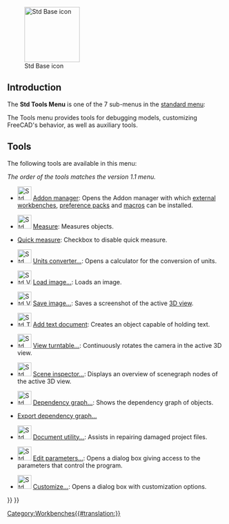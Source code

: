 <languages/>
<translate>

<!--T:19-->
{{Docnav
|[[Std_View_Menu|Std View Menu]]
|[[Std_Macro_Menu|Std MacroMenu]]
|[[Std_Base|Std Base]]
|IconL=
|IconR=
|IconC=Freecad.svg
}}

<!--T:20-->
[[Image:Freecad.svg|thumb|128px|Std Base icon]]

</translate>
{{TOCright}}
<translate>

==Introduction== <!--T:14-->

<!--T:21-->
The '''Std Tools Menu''' is one of the 7 sub-menus in the [[Standard_Menu|standard menu]]:

<!--T:5-->
<!--Please keep info below synchronized with Std_Base, Standard_Menu, Std_File_Menu etc.-->
{{StdMenu
|
[[Std_File_Menu|File]]
&nbsp;&nbsp;&nbsp;
[[Std_Edit_Menu|Edit]]
&nbsp;&nbsp;&nbsp;
[[Std_View_Menu|View]]
&nbsp;&nbsp;&nbsp;
[[Std_Tools_Menu|Tools]]
&nbsp;&nbsp;&nbsp;
[[Std_Macro_Menu|Macro]]
&nbsp;&nbsp;&nbsp;
[[Std_Windows_Menu|Windows]]
&nbsp;&nbsp;&nbsp;
[[Std_Help_Menu|Help]]
}}

<!--T:15-->
<!--Please keep info below synchronized with Standard_Menu-->
The Tools menu provides tools for debugging models, customizing FreeCAD's behavior, as well as auxiliary tools.

==Tools== <!--T:16-->

<!--T:22-->
The following tools are available in this menu:

<!--T:27-->
''The order of the tools matches the version 1.1 menu.''

<!--T:13-->
* [[Image:Std_AddonMgr.svg|32px]] [[Std_AddonMgr|Addon manager]]: Opens the Addon manager with which [[External_workbenches|external workbenches]], [[Preference_Packs|preference packs]] and [[macros|macros]] can be installed.

<!--T:26-->
* [[Image:Std_Measure.svg|32px]] [[Std_Measure|Measure]]: Measures objects. {{Version|1.0}}

* [[Status_Bar#Quick_measure|Quick measure]]: Checkbox to disable quick measure. {{Version|1.1}}

<!--T:11-->
* [[Image:Std_UnitsCalculator.svg|32px]] [[Std_UnitsCalculator|Units converter...]]: Opens a calculator for the conversion of units.

<!--T:24-->
* [[Image:Std_ViewLoadImage.svg|32px]] [[Std_ViewLoadImage|Load image...]]: Loads an image. {{Version|0.21}}

<!--T:3-->
* [[Image:Std_ViewScreenShot.svg|32px]] [[Std_ViewScreenShot|Save image...]]: Saves a screenshot of the active [[3D_view|3D view]].

<!--T:18-->
* [[Image:Std_TextDocument.svg|32px]] [[Std_TextDocument|Add text document]]: Creates an object capable of holding text.

<!--T:10-->
* [[Image:Std_DemoMode.svg|32px]] [[Std_DemoMode|View turntable...]]: Continuously rotates the camera in the active 3D view.

<!--T:7-->
* [[Image:Std_SceneInspector.svg|32px]] [[Std_SceneInspector|Scene inspector...]]: Displays an overview of scenegraph nodes of the active 3D view.

<!--T:8-->
* [[Image:Std_DependencyGraph.svg|32px]] [[Std_DependencyGraph|Dependency graph...]]: Shows the dependency graph of objects.

<!--T:25-->
* [[Std_ExportDependencyGraph|Export dependency graph...]] {{Version|0.21}}

<!--T:9-->
* [[Image:Std_ProjectUtil.svg|32px]] [[Std_ProjectUtil|Document utility...]]: Assists in repairing damaged project files.

<!--T:6-->
* [[Image:Std_DlgParameter.svg|32px]] [[Std_DlgParameter|Edit parameters...]]: Opens a dialog box giving access to the parameters that control the program.

<!--T:4-->
* [[Image:Std_DlgCustomize.svg|32px]] [[Std_DlgCustomize|Customize...]]: Opens a dialog box with customization options.


<!--T:23-->
{{Docnav
|[[Std_View_Menu|Std View Menu]]
|[[Std_Macro_Menu|Std MacroMenu]]
|[[Std_Base|Std Base]]
|IconL=
|IconR=
|IconC=Freecad.svg
}}

</translate>
{{Std_Base_navi{{#translation:}}}}
{{Userdocnavi{{#translation:}}}}
[[Category:Workbenches{{#translation:}}]]